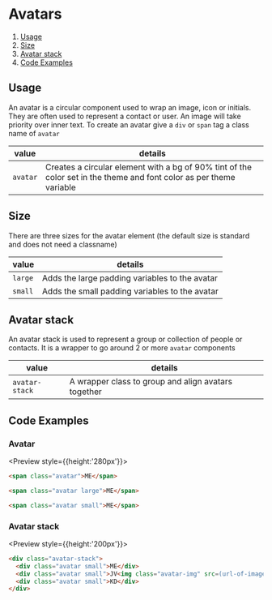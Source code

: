 
# Avatars

1. [Usage](#use)
2. [Size](#size)
3. [Avatar stack](#avatar-stack)
4. [Code Examples](#code-examples)

## Usage

An avatar is a circular component used to wrap an image, icon or initials. They are often used to represent a contact or user. An image will take priority over inner text.
To create an avatar give a `div` or `span` tag a class name of `avatar`

| value    | details                                                                                                             |
| -------- | ------------------------------------------------------------------------------------------------------------------- |
| `avatar` | Creates a circular element with a bg of 90% tint of the color set in the theme and font color as per theme variable |

## Size

There are three sizes for the avatar element (the default size is standard and does not need a classname)

| value   | details                                        |
| ------- | ---------------------------------------------- |
| `large` | Adds the large padding variables to the avatar |
| `small` | Adds the small padding variables to the avatar |

## Avatar stack

An avatar stack is used to represent a group or collection of people or contacts. It is a wrapper to go around 2 or more `avatar` components

| value          | details                                             |
| -------------- | --------------------------------------------------- |
| `avatar-stack` | A wrapper class to group and align avatars together |

## Code Examples

### Avatar

<Preview style={{height:'280px'}}>
  <Story id="avatar--avatar" />
</Preview>

```html
<span class="avatar">ME</span>
```
```html
<span class="avatar large">ME</span>
```
```html
<span class="avatar small">ME</span>
```

### Avatar stack

<Preview style={{height:'200px'}}>
  <Story id="avatar--avatar-stack" />
</Preview>

```html
<div class="avatar-stack">
  <div class="avatar small">ME</div>
  <div class="avatar small">JV<img class="avatar-img" src=(url-of-image)></div>
  <div class="avatar small">KD</div>
</div>
```

